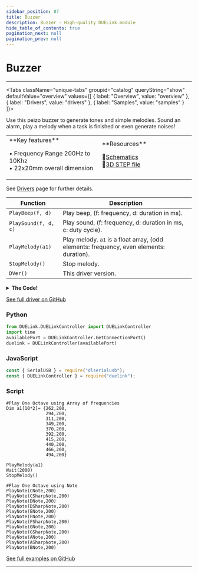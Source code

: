 ```yaml
---
sidebar_position: 87
title: Buzzer
description: Buzzer - High-quality DUELink module
hide_table_of_contents: true
pagination_next: null
pagination_prev: null
---
```



# Buzzer

<ImageSection 
  product="sobuzzer-b"
  tagline="Peizo Buzzer Sound Generator"
/>

---

<Tabs className="unique-tabs" groupid="catalog" queryString="show" defaultValue="overview"
  values={[
    {
        label: "Overview",
        value: "overview"
    },
    {
        label: "Drivers",
        value: "drivers"
    },
    {
        label: "Samples",
        value: "samples"
    }
]}>

<TabItem value="overview">

Use this peizo buzzer to generate tones and simple melodies. Sound an alarm, play a melody when a task is finished or even generate noises!

<table><td width='50%'>
**Key features**

• Frequency Range 200Hz to 10Khz<br/>
• 22x20mm overall dimension<br/>

</td><td width='50%'>
**Resources**
 
📄<a href="/sch/gdl-sobuzzer-b.pdf" download>Schematics</a><br/>
🔩<a href="/3d/gdl-sobuzzer-b.step" download>3D STEP file</a><br/>
</td></table>

</TabItem>

<TabItem value="drivers">

See [Drivers](/docs/engine/drivers) page for further details.

| Function | Description |
|----------|-------------|
| `PlayBeep(f, d)` | Play beep, (f: frequency, d: duration in ms). |
| `PlaySound(f, d, c)` | Play sound, (f: frequency, d: duration in ms, c: duty cycle). |
| `PlayMelody(a1)` | Play melody. `a1` is a float array, (odd elements: frequency, even elements: duration). |
| `StopMelody()` | Stop melody. |
| `DVer()` | This driver version. |
<details>
<summary><strong>The Code!</strong></summary>

**Buzzer Driver**

```batch
##### Buzzer Driver #####

fn DVer()
    return 1.0
fend

Alias(CNote=262, CSharpNote=277, DNote=294, DSharpNote=311, ENote=330, FNote=349, FSharpNote=370, GNote=392, GSharpNote=415, ANote=440, ASharpNote=466, BNote=494)

fn PlayNote(n,d)
    Beep(7, n, d)
fend

fn PlaySound(f, d, c)
    Freq(7, f, d, c)
fend

fn PlayMelody(a1)
    MelodyP(7, a1)
fend

fn StopMelody()
    MelodyS(7)
fend

########################
```

</details>

[See full driver on GitHub](https://github.com/ghi-electronics/duelink-website/tree/main/static/code/drivers)

</TabItem>

<TabItem value="samples">

### Python

```python
from DUELink.DUELinkController import DUELinkController
import time
availablePort = DUELinkController.GetConnectionPort()
duelink = DUELinkController(availablePort)
```

### JavaScript

```javascript
const { SerialUSB } = require("dlserialusb");
const { DUELinkController } = require("duelink");
```

### Script

```batch
#Play One Octave using Array of frequencies
Dim a1[10*2]= {262,200,
               294,200,
               311,200,
               349,200,
               370,200,
               392,200,
               415,200,
               440,200,
               466,200,
               494,200}

PlayMelody(a1)
Wait(2000)
StopMelody()

#Play One Octave using Note
PlayNote(CNote,200)
PlayNote(CSharpNote,200)
PlayNote(DNote,200)
PlayNote(DSharpNote,200)
PlayNote(ENote,200)
PlayNote(FNote,200)
PlayNote(FSharpNote,200)
PlayNote(GNote,200)
PlayNote(GSharpNote,200)
PlayNote(ANote,200)
PlayNote(ASharpNote,200)
PlayNote(BNote,200)

```

[See full examples on GitHub](https://github.com/ghi-electronics/duelink-website/tree/main/static/code/samples)

</TabItem>

</Tabs>

---

<OrderSection
    product="DUELink Buzzer"
    partnumber="GDL-SOBUZZER-B"
    price="$0.00"
/>
